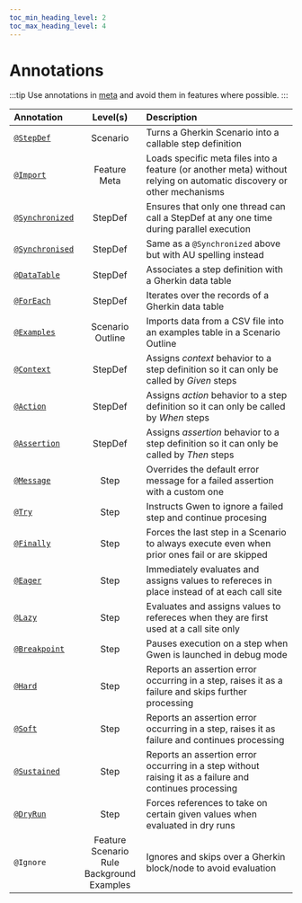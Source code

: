```yaml
--- 
toc_min_heading_level: 2
toc_max_heading_level: 4
---
```


# Annotations

:::tip 
Use annotations in [meta](/docs/meta) and avoid them in features where possible.
:::

| Annotation                                              | Level(s)                                                  | Description                                                                                                           |
| :------------------------------------------------------ | :-------------------------------------------------------: | :-------------------------------------------------------------------------------------------------------------------- |
| [`@StepDef`](/docs/meta#stepdefs)                       | Scenario                                                  | Turns a Gherkin Scenario into a callable step definition                                                              |
| [`@Import`](/docs/meta#import-strategy) | Feature<br/>Meta                                          | Loads specific meta files into a feature (or another meta) without relying on automatic discovery or other mechanisms |
| [`@Synchronized`](/docs/meta#synchronized-stepdefs)     | StepDef                                                   | Ensures that only one thread can call a StepDef at any one time during parallel execution                             |
| [`@Synchronised`](/docs/meta#synchronized-stepdefs)     | StepDef                                                   | Same as a `@Synchronized` above but with AU spelling instead                                                          |
| [`@DataTable`](/docs/data-tables)                       | StepDef                                                   | Associates a step definition with a Gherkin data table                                                                |
| [`@ForEach`](/docs/data-tables)                         | StepDef                                                   | Iterates over the records of a Gherkin data table                                                                     |
| [`@Examples`](/docs/data-feeds#examples-annotation)     | Scenario Outline                                          | Imports data from a CSV file into an examples table in a Scenario Outline                                             |
| [`@Context`](/docs#behavioural-rules-and-semantics)     | StepDef                                                   | Assigns *context* behavior to a step definition so it can only be called by *Given* steps                             |
| [`@Action`](/docs#behavioural-rules-and-semantics)      | StepDef                                                   | Assigns *action* behavior to a step definition so it can only be called by *When* steps                               |
| [`@Assertion`](/docs#behavioural-rules-and-semantics)   | StepDef                                                   | Assigns *assertion* behavior to a step definition so it can only be called by *Then* steps                            |
| [`@Message`](/docs/assertions#message-annotation)       | Step                                                      | Overrides the default error message for a failed assertion with a custom one                                          |
| [`@Try`](/docs/try-steps)                               | Step                                                      | Instructs Gwen to ignore a failed step and continue procesing                                                         |
| [`@Finally`](/docs/finally-steps#finally)               | Step                                                      | Forces the last step in a Scenario to always execute even when prior ones fail or are skipped                         |
| [`@Eager`](/docs/eager-or-lazy#eager)                   | Step                                                      | Immediately evaluates and assigns values to refereces in place instead of at each call site                           |
| [`@Lazy`](/docs/eager-or-lazy#lazy)                     | Step                                                      | Evaluates and assigns values to refereces when they are first used at a call site only                                |
| [`@Breakpoint`](/docs/repl#breakpoints)             | Step                                                      | Pauses execution on a step when Gwen is launched in debug mode                                                        |
| [`@Hard`](/docs/assertions#hard-assertions-default)     | Step                                                      | Reports an assertion error occurring in a step, raises it as a failure and skips further processing                   |
| [`@Soft`](/docs/assertions#soft-assertions)             | Step                                                      | Reports an assertion error occurring in a step, raises it as failure and continues processing                         |
| [`@Sustained`](/docs/assertions#sustained-assertions)   | Step                                                      | Reports an assertion error occurring in a step without raising it as a failure and continues processing               |
| [`@DryRun`](/docs/dry-run#dryrun-annotations)  | Step                                                      | Forces references to take on certain given values when evaluated in dry runs                                          |
| `@Ignore`                                               | Feature<br/>Scenario<br/>Rule<br/>Background<br/>Examples | Ignores and skips over a Gherkin block/node to avoid evaluation                                                       |
